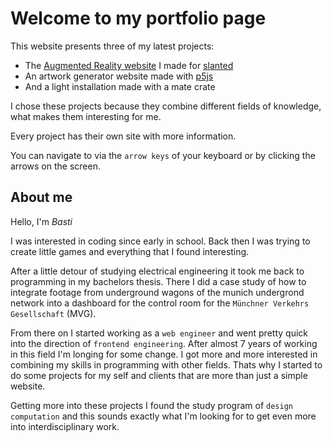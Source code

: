 <title>Portfolio</title>

# Welcome to my portfolio page

This website presents three of my latest projects:

- The [Augmented Reality website](https://www.slanted.de/ai/) I made for [slanted](https://www.slanted.de/)
- An artwork generator website made with [p5js](https://p5js.org/)
- And a light installation made with a mate crate

I chose these projects because they combine different fields of knowledge, what makes them
interesting for me.

Every project has their own site with more information.

You can navigate to via the `arrow keys` of your keyboard or by
clicking the arrows on the screen.


## About me

Hello, I'm *Basti*

I was interested in coding since early in school. Back then I was trying to create little games and
everything that I found interesting.

After a little detour of studying electrical engineering it took me back to programming in my
bachelors thesis. There I did a case study of how to integrate footage from underground wagons of
the munich undergrond network into a dashboard for the control room for the
`Münchner Verkehrs Gesellschaft` (MVG).

From there on I started working as a `web engineer` and went pretty quick into the direction of
`frontend engineering`. After almost 7 years of working in this field I'm longing for some change.
I got more and more interested in combining my skills in programming with other fields. Thats why I
started to do some projects for my self and clients that are more than just a simple website.

Getting more into these projects I found the study program of `design computation` and this sounds
exactly what I'm looking for to get even more into interdisciplinary work.
